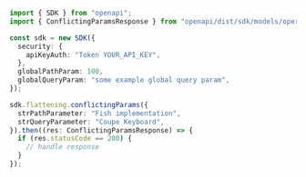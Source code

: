 ```typescript showLineNumbers copy filename="Conflicting Params usage example"
import { SDK } from "openapi";
import { ConflictingParamsResponse } from "openapi/dist/sdk/models/operations";

const sdk = new SDK({
  security: {
    apiKeyAuth: "Token YOUR_API_KEY",
  },
  globalPathParam: 100,
  globalQueryParam: "some example global query param",
});

sdk.flattening.conflictingParams({
  strPathParameter: "Fish implementation",
  strQueryParameter: "Coupe Keyboard",
}).then((res: ConflictingParamsResponse) => {
  if (res.statusCode == 200) {
    // handle response
  }
});
```
